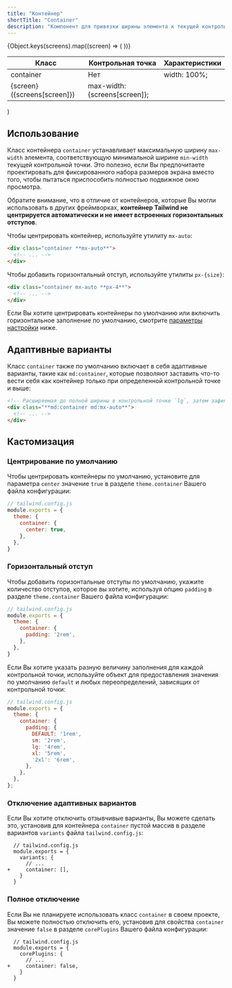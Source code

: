 ```yaml
---
title: "Контейнер"
shortTitle: "Container"
description: "Компонент для привязки ширины элемента к текущей контрольной точке."
---
```



  <table className="w-full text-left border-collapse">
    <colgroup>
      <col className="w-1/4" />
      <col className="w-1/4" />
      <col className="w-1/2" />
    </colgroup>
    <thead>
      <tr>
        <th className="z-20 sticky top-0 text-sm font-semibold text-gray-600 bg-white p-0">
          <div className="pb-2 border-b border-gray-200">Класс</div>
        </th>
        <th className="z-20 sticky top-0 text-sm font-semibold text-gray-600 bg-white p-0">
          <div className="pb-2 border-b border-gray-200">Контрольная точка</div>
        </th>
        <th className="z-20 sticky top-0 text-sm font-semibold text-gray-600 bg-white p-0">
          <div className="pb-2 border-b border-gray-200">Характеристики</div>
        </th>
      </tr>
    </thead>
    <tbody className="align-baseline">
      <tr>
        <td rowSpan={6} className="py-2 font-mono text-xs text-violet-600 whitespace-nowrap">
          container
        </td>
        <td className="py-2 text-xs italic">
          Нет
        </td>
        <td className="py-2 font-mono text-xs text-light-blue-600 whitespace-pre">
          width: 100%;
        </td>
      </tr>
      {Object.keys(screens).map((screen) => (
        <tr key={screen}>
          <td className="py-2 border-t border-gray-200 font-mono text-xs">
            {screen} <span className="font-sans italic">({screens[screen]})</span>
          </td>
          <td className="py-2 font-mono text-xs text-light-blue-600 whitespace-pre border-t border-gray-200">
            max-width: {screens[screen]};
          </td>
        </tr>
      ))}
    </tbody>
  </table>
)

## Использование

Класс контейнера `container` устанавливает максимальную ширину `max-width` элемента, соответствующую минимальной ширине `min-width` текущей контрольной точки. Это полезно, если Вы предпочитаете проектировать для фиксированного набора размеров экрана вместо того, чтобы пытаться приспособить полностью подвижное окно просмотра.

Обратите внимание, что в отличие от контейнеров, которые Вы могли использовать в других фреймворках, **контейнер Tailwind не центрируется автоматически и не имеет встроенных горизонтальных отступов**.

Чтобы центрировать контейнер, используйте утилиту `mx-auto`:

```html
<div class="container **mx-auto**">
  <!-- ... -->
</div>
```

Чтобы добавить горизонтальный отступ, используйте утилиты `px-{size}`:

```html
<div class="container mx-auto **px-4**">
  <!-- ... -->
</div>
```

Если Вы хотите центрировать контейнеры по умолчанию или включить горизонтальное заполнение по умолчанию, смотрите [параметры настройки](#customizing) ниже.

## Адаптивные варианты

Класс `container` также по умолчанию включает в себя адаптивные варианты, такие как `md:container`, которые позволяют заставить что-то вести себя как контейнер только при определенной контрольной точке и выше:

```html
<!-- Расширяемая до полной ширины в контрольной точке `lg`, затем зафиксированный контейнер -->
<div class="**md:container md:mx-auto**">
  <!-- ... -->
</div>
```

## Кастомизация

### Центрирование по умолчанию

Чтобы центрировать контейнеры по умолчанию, установите для параметра `center` значение `true` в разделе `theme.container` Вашего файла конфигурации:

```js
// tailwind.config.js
module.exports = {
  theme: {
    container: {
      center: true,
    },
  },
}
```

### Горизонтальный отступ

Чтобы добавить горизонтальные отступы по умолчанию, укажите количество отступов, которое вы хотите, используя опцию `padding` в разделе `theme.container` Вашего файла конфигурации:

```js
// tailwind.config.js
module.exports = {
  theme: {
    container: {
      padding: '2rem',
    },
  },
}
```

Если Вы хотите указать разную величину заполнения для каждой контрольной точки, используйте объект для предоставления значения по умолчанию `default` и любых переопределений, зависящих от контрольной точки:

```js
// tailwind.config.js
module.exports = {
  theme: {
    container: {
      padding: {
        DEFAULT: '1rem',
        sm: '2rem',
        lg: '4rem',
        xl: '5rem',
        '2xl': '6rem',
      },
    },
  },
};
```

### Отключение адаптивных вариантов

Если Вы хотите отключить отзывчивые варианты, Вы можете сделать это, установив для контейнера `container` пустой массив в разделе вариантов `variants` файла `tailwind.config.js`:

```diff-js
  // tailwind.config.js
  module.exports = {
    variants: {
      // ...
+     container: [],
    }
  }
```

### Полное отключение

Если Вы не планируете использовать класс `container` в своем проекте, Вы можете полностью отключить его, установив для свойства `container` значение `false` в разделе `corePlugins` Вашего файла конфигурации:

```diff-js
  // tailwind.config.js
  module.exports = {
    corePlugins: {
      // ...
+     container: false,
    }
  }
```
